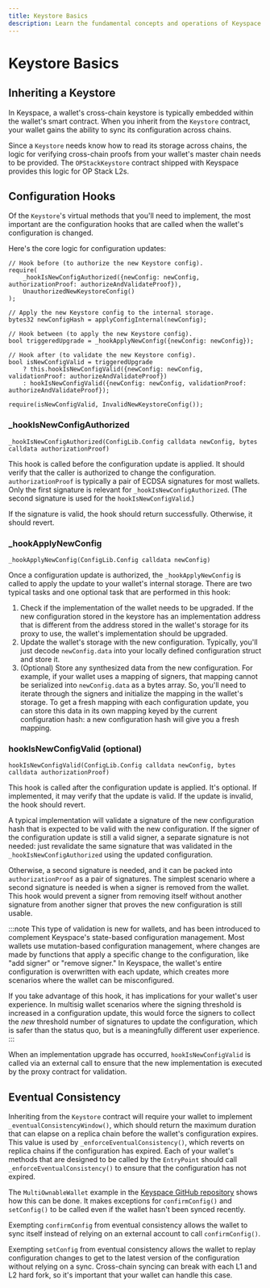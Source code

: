 ```yaml
---
title: Keystore Basics
description: Learn the fundamental concepts and operations of Keyspace keystores
---
```


# Keystore Basics

## Inheriting a Keystore

In Keyspace, a wallet's cross-chain keystore is typically embedded within the wallet's smart contract. When you inherit from the `Keystore` contract, your wallet gains the ability to sync its configuration across chains.

Since a `Keystore` needs know how to read its storage across chains, the logic for verifying cross-chain proofs from your wallet's master chain needs to be provided. The `OPStackKeystore` contract shipped with Keyspace provides this logic for OP Stack L2s.

## Configuration Hooks

Of the `Keystore`'s virtual methods that you'll need to implement, the most important are the configuration hooks that are called when the wallet's configuration is changed.

Here's the core logic for configuration updates:

```solidity
// Hook before (to authorize the new Keystore config).
require(
    _hookIsNewConfigAuthorized({newConfig: newConfig, authorizationProof: authorizeAndValidateProof}),
    UnauthorizedNewKeystoreConfig()
);

// Apply the new Keystore config to the internal storage.
bytes32 newConfigHash = applyConfigInternal(newConfig);

// Hook between (to apply the new Keystore config).
bool triggeredUpgrade = _hookApplyNewConfig({newConfig: newConfig});

// Hook after (to validate the new Keystore config).
bool isNewConfigValid = triggeredUpgrade
    ? this.hookIsNewConfigValid({newConfig: newConfig, validationProof: authorizeAndValidateProof})
    : hookIsNewConfigValid({newConfig: newConfig, validationProof: authorizeAndValidateProof});

require(isNewConfigValid, InvalidNewKeystoreConfig());
```

### _hookIsNewConfigAuthorized

`_hookIsNewConfigAuthorized(ConfigLib.Config calldata newConfig, bytes calldata authorizationProof)`

This hook is called before the configuration update is applied. It should verify that the caller is authorized to change the configuration. `authorizationProof` is typically a pair of ECDSA signatures for most wallets. Only the first signature is relevant for `_hookIsNewConfigAuthorized`. (The second signature is used for the `hookIsNewConfigValid`.)

If the signature is valid, the hook should return successfully. Otherwise, it should revert.

### _hookApplyNewConfig

`_hookApplyNewConfig(ConfigLib.Config calldata newConfig)`

Once a configuration update is authorized, the `_hookApplyNewConfig` is called to apply the update to your wallet's internal storage. There are two typical tasks and one optional task that are performed in this hook:

1. Check if the implementation of the wallet needs to be upgraded. If the new configuration stored in the keystore has an implementation address that is different from the address stored in the wallet's storage for its proxy to use, the wallet's implementation should be upgraded.
2. Update the wallet's storage with the new configuration. Typically, you'll just decode `newConfig.data` into your locally defined configuration struct and store it.
3. (Optional) Store any synthesized data from the new configuration. For example, if your wallet uses a mapping of signers, that mapping cannot be serialized into `newConfig.data` as a bytes array. So, you'll need to iterate through the signers and initialize the mapping in the wallet's storage. To get a fresh mapping with each configuration update, you can store this data in its own mapping keyed by the current configuration hash: a new configuration hash will give you a fresh mapping.

### hookIsNewConfigValid (optional)

`hookIsNewConfigValid(ConfigLib.Config calldata newConfig, bytes calldata authorizationProof)`

This hook is called after the configuration update is applied. It's optional. If implemented, it may verify that the update is valid. If the update is invalid, the hook should revert.

A typical implementation will validate a signature of the new configuration hash that is expected to be valid with the new configuration. If the signer of the configuration update is still a valid signer, a separate signature is not needed: just revalidate the same signature that was validated in the `_hookIsNewConfigAuthorized` using the updated configuration.

Otherwise, a second signature is needed, and it can be packed into `authorizationProof` as a pair of signatures. The simplest scenario where a second signature is needed is when a signer is removed from the wallet. This hook would prevent a signer from removing itself without another signature from another signer that proves the new configuration is still usable.

:::note
This type of validation is new for wallets, and has been introduced to complement Keyspace's state-based configuration management. Most wallets use mutation-based configuration management, where changes are made by functions that apply a specific change to the configuration, like "add signer" or "remove signer." In Keyspace, the wallet's entire configuration is overwritten with each update, which creates more scenarios where the wallet can be misconfigured.

If you take advantage of this hook, it has implications for your wallet's user experience. In multisig wallet scenarios where the signing threshold is increased in a configuration update, this would force the signers to collect the *new* threshold number of signatures to update the configuration, which is safer than the status quo, but is a meaningfully different user experience.
:::

When an implementation upgrade has occurred, `hookIsNewConfigValid` is called via an external call to ensure that the new implementation is executed by the proxy contract for validation.

## Eventual Consistency

Inheriting from the `Keystore` contract will require your wallet to implement `_eventualConsistencyWindow()`, which should return the maximum duration that can elapse on a replica chain before the wallet's configuration expires. This value is used by `_enforceEventualConsistency()`, which reverts on replica chains if the configuration has expired. Each of your wallet's methods that are designed to be called by the `EntryPoint` should call `_enforceEventualConsistency()` to ensure that the configuration has not expired.

The `MultiOwnableWallet` example in the [Keyspace GitHub repository](https://github.com/base-org/keyspace) shows how this can be done. It makes exceptions for `confirmConfig()` and `setConfig()` to be called even if the wallet hasn't been synced recently.

Exempting `confirmConfig` from eventual consistency allows the wallet to sync itself instead of relying on an external account to call `confirmConfig()`.

Exempting `setConfig` from eventual consistency allows the wallet to replay configuration changes to get to the latest version of the configuration without relying on a sync. Cross-chain syncing can break with each L1 and L2 hard fork, so it's important that your wallet can handle this case.
